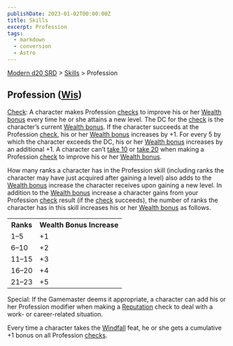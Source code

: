 ```yaml
---
publishDate: 2023-01-02T00:00:00Z
title: Skills
excerpt: Profession
tags:
  - markdown
  - conversion
  - Astro
---
```


[Modern d20 SRD](/#modernD20) > [Skills](modern-d20-srd-skills-index) > Profession

## Profession ([Wis](modern-d20-srd-basics-ability-scores))

[Check](modern-d20-srd-skills-skill-basics-php#skill-check-index): A character
makes Profession [checks](modern-d20-srd-skills-skill-basics-php#skill-check-index) to improve his or her [Wealth bonus](modern-d20-srd-wealth-wealth-bonus) every time he or she attains a new level. The DC for the
[check](modern-d20-srd-skills-skill-basics-php#skill-check-index) is the
character’s current [Wealth bonus](modern-d20-srd-wealth-wealth-bonus). If the
character succeeds at the Profession [check](modern-d20-srd-skills-skill-basics-php#skill-check-index), his or her [Wealth bonus](modern-d20-srd-wealth-wealth-bonus) increases by +1. For every 5 by which the character
exceeds the DC, his or her [Wealth bonus](modern-d20-srd-wealth-wealth-bonus)
increases by an additional +1. A character can’t [take 10](modern-d20-srd-skills-skill-basics-php#take10-index) or [take 20](modern-d20-srd-skills-skill-basics-php#take20-index) when making a Profession
[check](modern-d20-srd-skills-skill-basics-php#skill-check-index) to improve
his or her [Wealth bonus](modern-d20-srd-wealth-wealth-bonus).

How many ranks a character has in the Profession skill (including ranks the
character may have just acquired after gaining a level) also adds to the
[Wealth bonus](modern-d20-srd-wealth-wealth-bonus) increase the character
receives upon gaining a new level. In addition to the [Wealth bonus](modern-d20-srd-wealth-wealth-bonus) increase a character gains from
your Profession [check](modern-d20-srd-skills-skill-basics-php#skill-check-index) result (if the [check](modern-d20-srd-skills-skill-basics-php#skill-check-index) succeeds), the number of ranks the character has in this skill
increases his or her [Wealth bonus](modern-d20-srd-wealth-wealth-bonus) as
follows.


<table> <tr><th>Ranks</th> <th>Wealth Bonus Increase</th> </tr> <tr><td> 1–5</td><td> +1 </td></tr> <tr class="shaded"><td> 6–10</td><td> +2 </td></tr> <tr><td> 11–15</td><td> +3 </td></tr> <tr class="shaded"><td> 16–20</td><td> +4 </td></tr> <tr><td> 21–23</td><td> +5 </td></tr> </table>



Special: If the Gamemaster deems it appropriate, a character can add his or
her Profession modifier when making a [Reputation](modern-d20-srd-reputation-index) check to deal with a work- or career-related situation.

Every time a character takes the [Windfall](modern-d20-srd-feats-windfall)
feat, he or she gets a cumulative +1 bonus on all Profession
[checks](modern-d20-srd-skills-skill-basics-php#skill-check-index).

